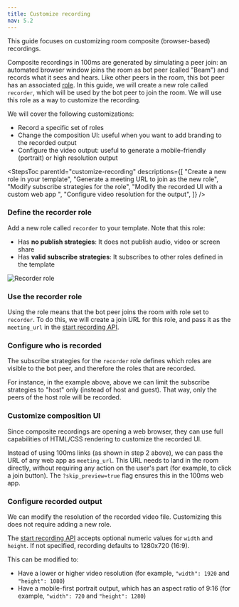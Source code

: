 ```yaml
---
title: Customize recording
nav: 5.2
---
```



This guide focuses on customizing room composite (browser-based) recordings.

Composite recordings in 100ms are generated by simulating a peer join: an automated browser window joins the room as bot peer (called "Beam") and records what it sees and hears. Like other peers in the room, this bot peer has an associated [role](../../../../concepts/v2/concepts/templates-and-roles/overview). In this guide, we will create a new role called `recorder`, which will be used by the bot peer to join the room. We will use this role as a way to customize the recording.

We will cover the following customizations:

- Record a specific set of roles
- Change the composition UI: useful when you want to add branding to the recorded output
- Configure the video output: useful to generate a mobile-friendly (portrait) or high resolution output

<StepsToc
    parentId="customize-recording"
    descriptions={[
        "Create a new role in your template",
        "Generate a meeting URL to join as the new role",
        "Modify subscribe strategies for the role",
        "Modify the recorded UI with a custom web app ",
        "Configure video resolution for the output",
    ]}
/>

<StepsContainer id="customize-recording">

### Define the recorder role

Add a new role called `recorder` to your template. Note that this role:

- Has **no publish strategies**: It does not publish audio, video or screen share
- Has **valid subscribe strategies**: It subscribes to other roles defined in the template

![Recorder role](/docs/v2/recorder-role.png)

### Use the recorder role

Using the role means that the bot peer joins the room with role set to `recorder`. To do this, we will create a join URL for this role, and pass it as the `meeting_url` in the [start recording API](./overview).

<MeetingUrlConfig />

### Configure who is recorded

The subscribe strategies for the `recorder` role defines which roles are visible to the bot peer, and therefore the roles that are recorded.

For instance, in the example above, above we can limit the subscribe strategies to "host" only (instead of host and guest). That way, only the peers of the host role will be recorded.

### Customize composition UI

Since composite recordings are opening a web browser, they can use full capabilities of HTML/CSS rendering to customize the recorded UI.

Instead of using 100ms links (as shown in step 2 above), we can pass the URL of any web app as `meeting_url`. This URL needs to land in the room directly, without requiring any action on the user's part (for example, to click a join button). The `?skip_preview=true` flag ensures this in the 100ms web app.

### Configure recorded output

We can modify the resolution of the recorded video file. Customizing this does not require adding a new role.

The [start recording API](./overview) accepts optional numeric values for `width` and `height`. If not specified, recording defaults to 1280x720 (16:9).

This can be modified to:

- Have a lower or higher video resolution (for example, `"width": 1920` and `"height": 1080`)
- Have a mobile-first portrait output, which has an aspect ratio of 9:16 (for example, `"width": 720` and `"height": 1280`)

</StepsContainer>
